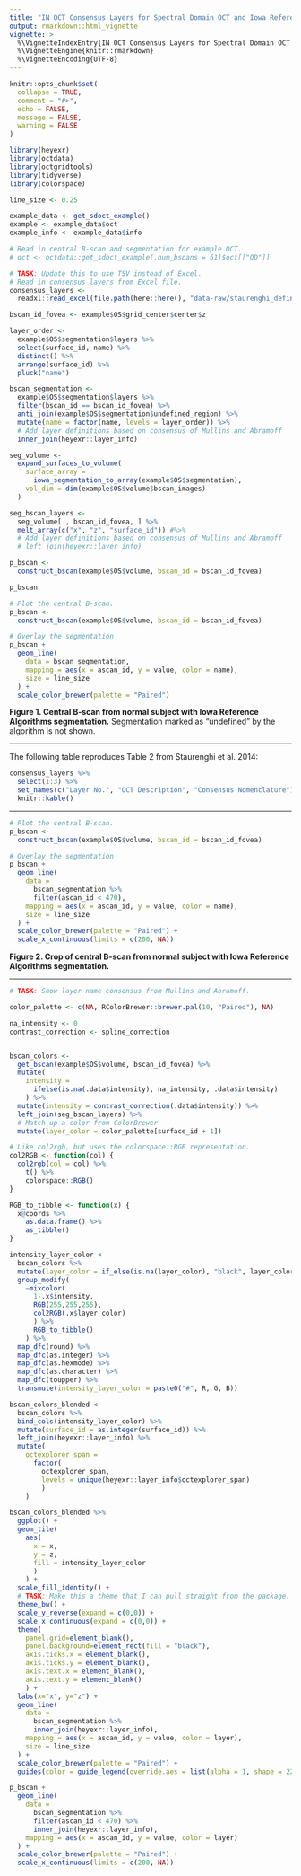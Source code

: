 ```yaml
---
title: "IN OCT Consensus Layers for Spectral Domain OCT and Iowa Reference Algorithms"
output: rmarkdown::html_vignette
vignette: >
  %\VignetteIndexEntry{IN OCT Consensus Layers for Spectral Domain OCT and Iowa Reference Algorithms}
  %\VignetteEngine{knitr::rmarkdown}
  %\VignetteEncoding{UTF-8}
---
```


```r
knitr::opts_chunk$set(
  collapse = TRUE,
  comment = "#>",
  echo = FALSE,
  message = FALSE,
  warning = FALSE
)
```

```r
library(heyexr)
library(octdata)
library(octgridtools)
library(tidyverse)
library(colorspace)

line_size <- 0.25

example_data <- get_sdoct_example()
example <- example_data$oct
example_info <- example_data$info

# Read in central B-scan and segmentation for example OCT.
# oct <- octdata::get_sdoct_example(.num_bscans = 61)$oct[["OD"]]

# TASK: Update this to use TSV instead of Excel.
# Read in consensus layers from Excel file.
consensus_layers <-
  readxl::read_excel(file.path(here::here(), "data-raw/staurenghi_definitions.xlsx"))

bscan_id_fovea <- example$OS$grid_center$center$z

layer_order <-
  example$OS$segmentation$layers %>% 
  select(surface_id, name) %>% 
  distinct() %>% 
  arrange(surface_id) %>% 
  pluck("name")

bscan_segmentation <-
  example$OS$segmentation$layers %>% 
  filter(bscan_id == bscan_id_fovea) %>%
  anti_join(example$OS$segmentation$undefined_region) %>%
  mutate(name = factor(name, levels = layer_order)) %>%
  # Add layer definitions based on consensus of Mullins and Abramoff
  inner_join(heyexr::layer_info)

seg_volume <- 
  expand_surfaces_to_volume(
    surface_array = 
      iowa_segmentation_to_array(example$OS$segmentation),
    vol_dim = dim(example$OS$volume$bscan_images)
  )

seg_bscan_layers <- 
  seg_volume[ , bscan_id_fovea, ] %>%
  melt_array(c("x", "z", "surface_id")) #%>%
  # Add layer definitions based on consensus of Mullins and Abramoff
  # left_join(heyexr::layer_info)
```


```r
p_bscan <-
  construct_bscan(example$OS$volume, bscan_id = bscan_id_fovea)

p_bscan
```


```r
# Plot the central B-scan.
p_bscan <-
  construct_bscan(example$OS$volume, bscan_id = bscan_id_fovea)

# Overlay the segmentation
p_bscan +
  geom_line(
    data = bscan_segmentation,
    mapping = aes(x = ascan_id, y = value, color = name),
    size = line_size
  ) +
  scale_color_brewer(palette = "Paired")
```

**Figure 1. Central B-scan from normal subject with Iowa Reference Algorithms segmentation.** Segmentation marked as "undefined" by the algorithm is not shown.

***

The following table reproduces Table 2 from Staurenghi et al. 2014:

```r
consensus_layers %>%
  select(1:3) %>%
  set_names(c("Layer No.", "OCT Description", "Consensus Nomenclature")) %>%
  knitr::kable()
```

***

```r

# Plot the central B-scan.
p_bscan <-
  construct_bscan(example$OS$volume, bscan_id = bscan_id_fovea)

# Overlay the segmentation
p_bscan +
  geom_line(
    data = 
      bscan_segmentation %>%
      filter(ascan_id < 470),
    mapping = aes(x = ascan_id, y = value, color = name),
    size = line_size
  ) +
  scale_color_brewer(palette = "Paired") +
  scale_x_continuous(limits = c(200, NA))
```

**Figure 2. Crop of central B-scan from normal subject with Iowa Reference Algorithms segmentation.** 

***

```r
# TASK: Show layer name consensus from Mullins and Abramoff.

color_palette <- c(NA, RColorBrewer::brewer.pal(10, "Paired"), NA)

na_intensity <- 0
contrast_correction <- spline_correction


bscan_colors <-
  get_bscan(example$OS$volume, bscan_id_fovea) %>%
  mutate(
    intensity = 
      ifelse(is.na(.data$intensity), na_intensity, .data$intensity)
    ) %>% 
  mutate(intensity = contrast_correction(.data$intensity)) %>%
  left_join(seg_bscan_layers) %>% 
  # Match up a color from ColorBrewer
  mutate(layer_color = color_palette[surface_id + 1])

# Like col2rgb, but uses the colorspace::RGB representation.
col2RGB <- function(col) {
  col2rgb(col = col) %>% 
    t() %>% 
    colorspace::RGB()
}

RGB_to_tibble <- function(x) {
  x@coords %>% 
    as.data.frame() %>% 
    as_tibble()
}

intensity_layer_color <-
  bscan_colors %>% 
  mutate(layer_color = if_else(is.na(layer_color), "black", layer_color)) %>%
  group_modify(
    ~mixcolor(
      1-.x$intensity, 
      RGB(255,255,255), 
      col2RGB(.x$layer_color)
      ) %>% 
      RGB_to_tibble()
    ) %>%
  map_dfc(round) %>%
  map_dfc(as.integer) %>%
  map_dfc(as.hexmode) %>% 
  map_dfc(as.character) %>%
  map_dfc(toupper) %>%
  transmute(intensity_layer_color = paste0("#", R, G, B))

bscan_colors_blended <-
  bscan_colors %>%
  bind_cols(intensity_layer_color) %>% 
  mutate(surface_id = as.integer(surface_id)) %>% 
  left_join(heyexr::layer_info) %>%
  mutate(
    octexplorer_span = 
      factor(
        octexplorer_span, 
        levels = unique(heyexr::layer_info$octexplorer_span)
        )
    )

bscan_colors_blended %>%
  ggplot() +
  geom_tile(    
    aes(
      x = x, 
      y = z, 
      fill = intensity_layer_color
      )
    ) +
  scale_fill_identity() +
  # TASK: Make this a theme that I can pull straight from the package.
  theme_bw() +
  scale_y_reverse(expand = c(0,0)) +
  scale_x_continuous(expand = c(0,0)) +
  theme(
    panel.grid=element_blank(),
    panel.background=element_rect(fill = "black"),
    axis.ticks.x = element_blank(),
    axis.ticks.y = element_blank(),
    axis.text.x = element_blank(),
    axis.text.y = element_blank()
    ) +
  labs(x="x", y="z") +
  geom_line(
    data = 
      bscan_segmentation %>%
      inner_join(heyexr::layer_info),
    mapping = aes(x = ascan_id, y = value, color = layer),
    size = line_size
  ) +
  scale_color_brewer(palette = "Paired") +
  guides(color = guide_legend(override.aes = list(alpha = 1, shape = 22)))
```


```r
p_bscan +
  geom_line(
    data = 
      bscan_segmentation %>%
      filter(ascan_id < 470) %>% 
      inner_join(heyexr::layer_info),
    mapping = aes(x = ascan_id, y = value, color = layer)
  ) +
  scale_color_brewer(palette = "Paired") +
  scale_x_continuous(limits = c(200, NA))
```

